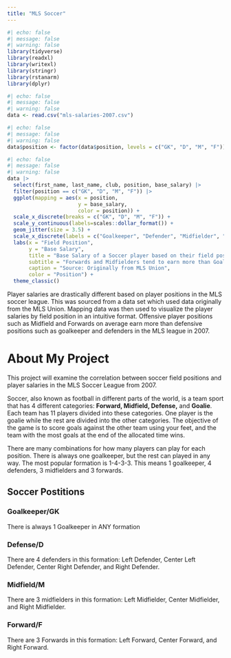 ```yaml
---
title: "MLS Soccer"
---
```



```r
#| echo: false
#| message: false
#| warning: false
library(tidyverse)
library(readxl)
library(writexl)
library(stringr)
library(rstanarm)
library(dplyr)
```

```r
#| echo: false
#| message: false
#| warning: false
data <- read.csv("mls-salaries-2007.csv")

```


```r
#| echo: false
#| message: false
#| warning: false
data$position <- factor(data$position, levels = c("GK", "D", "M", "F"))
```




```r
#| echo: false
#| message: false
#| warning: false
data |>
  select(first_name, last_name, club, position, base_salary) |> 
  filter(position == c("GK", "D", "M", "F")) |>
  ggplot(mapping = aes(x = position, 
                       y = base_salary, 
                       color = position)) +
  scale_x_discrete(breaks = c("GK", "D", "M", "F")) + 
  scale_y_continuous(labels=scales::dollar_format()) + 
  geom_jitter(size = 3.5) + 
  scale_x_discrete(labels = c("Goalkeeper", "Defender", "Midfielder", "Forward")) + 
  labs(x = "Field Position", 
       y = "Base Salary", 
       title = "Base Salary of a Soccer player based on their field position",
       subtitle = "Forwards and Midfielders tend to earn more than Goalkeepers and Defenders in the MLS league in 2007",
       caption = "Source: Originally from MLS Union",
       color = "Position") + 
  theme_classic()
```

Player salaries are drastically different based on player positions in the MLS soccer league. This was sourced from a data set which used data originally from the MLS Union. Mapping data was then used to visualize the player salaries by field position in an intuitive format. Offensive player positions such as Midfield and Forwards on average earn more than defensive positions such as goalkeeper and defenders in the MLS league in 2007.






# About My Project
This project will examine the correlation between soccer field positions and player salaries in the MLS Soccer League from 2007. 

Soccer, also known as football in different parts of the world, is a team sport that has 4 different categories: **Forward, Midfield, Defense,** and **Goalie**. Each team has 11 players divided into these categories. One player is the goalie while the rest are divided into the other categories. The objective of the game is to score goals against the other team using your feet, and the team with the most goals at the end of the allocated time wins. 

There are many combinations for how many players can play for each position. There is always one goalkeeper, but the rest can played in any way. The most popular formation is 1-4-3-3. This means 1 goalkeeper, 4 defenders, 3 midfielders and 3 forwards. 

## Soccer Postitions

### Goalkeeper/GK

There is always 1 Goalkeeper in ANY formation 

### Defense/D

There are 4 defenders in this formation: Left Defender, Center Left Defender, Center Right Defender, and Right Defender.

### Midfield/M

There are 3 midfielders in this formation: Left Midfielder, Center Midfielder, and Right Midfielder.

### Forward/F

There are 3 Forwards in this formation: Left Forward, Center Forward, and Right Forward.
 





